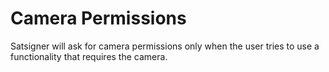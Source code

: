 # Camera Permissions

Satsigner will ask for camera permissions only when the user tries to use a functionality that requires the camera.
